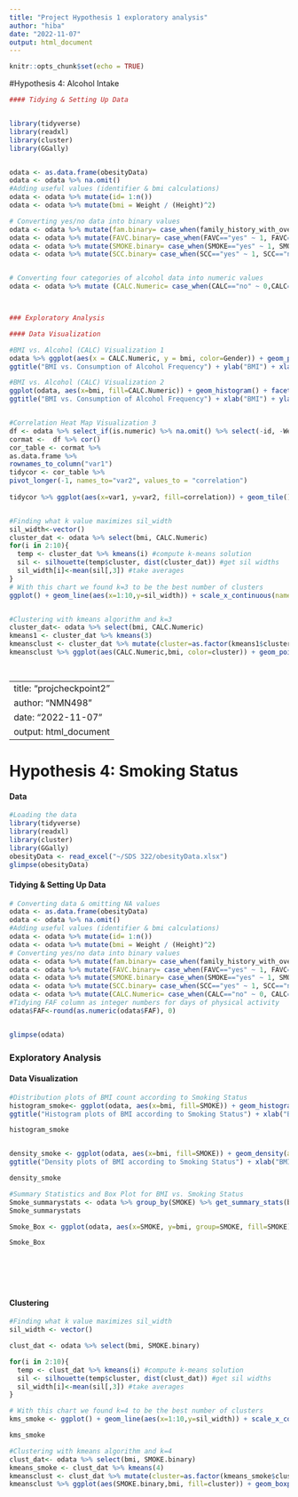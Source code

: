 ```yaml
---
title: "Project Hypothesis 1 exploratory analysis"
author: "hiba"
date: "2022-11-07"
output: html_document
---
```


```r
knitr::opts_chunk$set(echo = TRUE)
```

#Hypothesis 4: Alcohol Intake
```R
#### Tidying & Setting Up Data


library(tidyverse)
library(readxl)
library(cluster)
library(GGally)


odata <- as.data.frame(obesityData)
odata <- odata %>% na.omit()
#Adding useful values (identifier & bmi calculations)
odata <- odata %>% mutate(id= 1:n())
odata <- odata %>% mutate(bmi = Weight / (Height)^2) 

# Converting yes/no data into binary values
odata <- odata %>% mutate(fam.binary= case_when(family_history_with_overweight=="yes" ~ 1, family_history_with_overweight=="no" ~ 0 ))
odata <- odata %>% mutate(FAVC.binary= case_when(FAVC=="yes" ~ 1, FAVC=="no" ~ 0 ))
odata <- odata %>% mutate(SMOKE.binary= case_when(SMOKE=="yes" ~ 1, SMOKE=="no" ~ 0 ))
odata <- odata %>% mutate(SCC.binary= case_when(SCC=="yes" ~ 1, SCC=="no" ~ 0 ))


# Converting four categories of alcohol data into numeric values 
odata <- odata %>% mutate (CALC.Numeric= case_when(CALC=="no" ~ 0,CALC=="Sometimes" ~ 1,CALC=="Frequently" ~ 2, CALC=="Always" ~ 3))




```



```R
### Exploratory Analysis

#### Data Visualization

#BMI vs. Alcohol (CALC) Visualization 1
odata %>% ggplot(aes(x = CALC.Numeric, y = bmi, color=Gender)) + geom_point() +
ggtitle("BMI vs. Consumption of Alcohol Frequency") + ylab("BMI") + xlab("Alcohol Frequency") 

#BMI vs. Alcohol (CALC) Visualization 2
ggplot(odata, aes(x=bmi, fill=CALC.Numeric)) + geom_histogram() + facet_wrap(~CALC.Numeric)  +
ggtitle("BMI vs. Consumption of Alcohol Frequency") + xlab("BMI") + ylab("Count") 


#Correlation Heat Map Visualization 3
df <- odata %>% select_if(is.numeric) %>% na.omit() %>% select(-id, -Weight, -Height, -Age, -contains("binary"))
cormat <-  df %>% cor()
cor_table <- cormat %>%
as.data.frame %>%
rownames_to_column("var1")
tidycor <- cor_table %>%
pivot_longer(-1, names_to="var2", values_to = "correlation") 
  
tidycor %>% ggplot(aes(x=var1, y=var2, fill=correlation)) + geom_tile()



```
```R
#Finding what k value maximizes sil_width
sil_width<-vector()
cluster_dat <- odata %>% select(bmi, CALC.Numeric)
for(i in 2:10){
  temp <- cluster_dat %>% kmeans(i) #compute k-means solution
  sil <- silhouette(temp$cluster, dist(cluster_dat)) #get sil widths
  sil_width[i]<-mean(sil[,3]) #take averages 
}
# With this chart we found k=3 to be the best number of clusters
ggplot() + geom_line(aes(x=1:10,y=sil_width)) + scale_x_continuous(name="k",breaks=1:10)


#Clustering with kmeans algorithm and k=3
cluster_dat<- odata %>% select(bmi, CALC.Numeric)
kmeans1 <- cluster_dat %>% kmeans(3)
kmeansclust <- cluster_dat %>% mutate(cluster=as.factor(kmeans1$cluster)) 
kmeansclust %>% ggplot(aes(CALC.Numeric,bmi, color=cluster)) + geom_point() + ggtitle("Kmeans Clustering of Data")




```


---
title: "projcheckpoint2"
author: "NMN498"
date: "2022-11-07"
output: html_document
---


# Hypothesis 4: Smoking Status

#### Data 
```R
#Loading the data
library(tidyverse)
library(readxl)
library(cluster)
library(GGally)
obesityData <- read_excel("~/SDS 322/obesityData.xlsx")
glimpse(obesityData)
```
#### Tidying & Setting Up Data
```R
# Converting data & omitting NA values
odata <- as.data.frame(obesityData)
odata <- odata %>% na.omit()
#Adding useful values (identifier & bmi calculations)
odata <- odata %>% mutate(id= 1:n())
odata <- odata %>% mutate(bmi = Weight / (Height)^2) 
# Converting yes/no data into binary values
odata <- odata %>% mutate(fam.binary= case_when(family_history_with_overweight=="yes" ~ 1, family_history_with_overweight=="no" ~ 0 ))
odata <- odata %>% mutate(FAVC.binary= case_when(FAVC=="yes" ~ 1, FAVC=="no" ~ 0 ))
odata <- odata %>% mutate(SMOKE.binary= case_when(SMOKE=="yes" ~ 1, SMOKE=="no" ~ 0 ))
odata <- odata %>% mutate(SCC.binary= case_when(SCC=="yes" ~ 1, SCC=="no" ~ 0 ))
odata <- odata %>% mutate(CALC.Numeric= case_when(CALC=="no" ~ 0, CALC=="Sometimes" ~ 1, CALC=="Frequently" ~ 2, CALC=="Always" ~ 3))
#Tidying FAF column as integer numbers for days of physical activity
odata$FAF<-round(as.numeric(odata$FAF), 0)


glimpse(odata)
```

### Exploratory Analysis

#### Data Visualization
```R

#Distribution plots of BMI count according to Smoking Status
histogram_smoke<- ggplot(odata, aes(x=bmi, fill=SMOKE)) + geom_histogram() + facet_wrap(~SMOKE)  +
ggtitle("Histogram plots of BMI according to Smoking Status") + xlab("BMI") + ylab("Count") 

histogram_smoke


density_smoke <- ggplot(odata, aes(x=bmi, fill=SMOKE)) + geom_density(alpha = 0.7) + facet_wrap(~NObeyesdad)  +
ggtitle("Density plots of BMI according to Smoking Status") + xlab("BMI") + ylab("Density") 

density_smoke

#Summary Statistics and Box Plot for BMI vs. Smoking Status
Smoke_summarystats <- odata %>% group_by(SMOKE) %>% get_summary_stats(bmi, type="common")
Smoke_summarystats

Smoke_Box <- ggplot(odata, aes(x=SMOKE, y=bmi, group=SMOKE, fill=SMOKE)) + geom_boxplot() + scale_fill_brewer(palette = "Blues")  + xlab("Smoking Status")+ ylab("BMI") + ggtitle("Box Plot of BMI vs. Smoking Status") 

Smoke_Box 



 
          

```

#### Clustering

```R
#Finding what k value maximizes sil_width
sil_width <- vector()

clust_dat <- odata %>% select(bmi, SMOKE.binary)

for(i in 2:10){
  temp <- clust_dat %>% kmeans(i) #compute k-means solution
  sil <- silhouette(temp$cluster, dist(clust_dat)) #get sil widths
  sil_width[i]<-mean(sil[,3]) #take averages 
}

# With this chart we found k=4 to be the best number of clusters
kms_smoke <- ggplot() + geom_line(aes(x=1:10,y=sil_width)) + scale_x_continuous(name="k",breaks=1:10) + ggtitle("Smoking Status Kmean")

kms_smoke

#Clustering with kmeans algorithm and k=4
clust_dat<- odata %>% select(bmi, SMOKE.binary)
kmeans_smoke <- clust_dat %>% kmeans(4)
kmeansclust <- clust_dat %>% mutate(cluster=as.factor(kmeans_smoke$cluster)) 
kmeansclust %>% ggplot(aes(SMOKE.binary,bmi, fill=cluster)) + geom_boxplot() + ggtitle("Kmeans Clustering of Smoke Status Data") +  scale_fill_brewer(palette="Blues")

```
